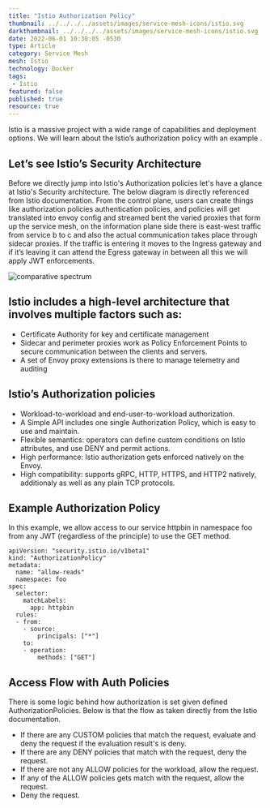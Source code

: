 ---
title: "Istio Authorization Policy"
thumbnail: ../../../../assets/images/service-mesh-icons/istio.svg
darkthumbnail: ../../../../assets/images/service-mesh-icons/istio.svg
date: 2022-06-01 10:30:05 -0530
type: Article
category: Service Mesh
mesh: Istio
technology: Docker
tags:
 - Istio
featured: false
published: true
resource: true
---




<ResourcesWrapper>
<div className="intro">
<p>
Istio is a massive project with a wide range of capabilities and deployment options. We will learn about the Istio’s authorization policy with an example .
</p>
</div>

<p>
    <h2>Let’s see Istio’s Security Architecture </h2> 
    </p>
<p>
    Before we directly jump into Istio's Authorization policies let's have a glance at Istio's Security architecture. The below diagram is directly referenced from Istio documentation. From the control plane, users can create things like authorization policies authentication policies, and policies will get translated into envoy config and streamed bent the varied proxies that form up the service mesh, on the information plane side there is east-west traffic from service b to c and also the actual communication takes place through sidecar proxies. If the traffic is entering it moves to the Ingress gateway and if it’s leaving it can attend the Egress gateway in between all this we will apply JWT enforcements.
</p>
<p>
  <img src={istiosecurityarch} align="center" alt="comparative spectrum" />
</p>
<h2> Istio includes a high-level architecture that involves multiple factors such as:</h2>

<p>
<ul>
    <li>  Certificate Authority for key and certificate management </li>
    <li> Sidecar and perimeter proxies work as Policy Enforcement Points to secure communication between the clients and servers. </li>
    <li> A set of Envoy proxy extensions is there to manage telemetry and auditing </li>

</ul>
</p>

<h2> Istio’s Authorization policies</h2>
<p>
    <ul>
    <li>  Workload-to-workload and end-user-to-workload authorization. </li>
    <li> A Simple API includes one single Authorization Policy, which is easy to use and maintain.</li>
    <li>Flexible semantics: operators can define custom conditions on Istio attributes, and use DENY and permit actions. </li>
    <li>  High performance: Istio authorization gets enforced natively on the Envoy. </li>
    <li> High compatibility: supports gRPC, HTTP, HTTPS, and HTTP2 natively, additionaly as well as any plain TCP protocols. </li>

</ul>
</p>

<h2>
    Example Authorization Policy
</h2>
<p>
In this example, we allow access to our service httpbin in namespace foo from any JWT (regardless of the principle) to use the GET method.
</p>

``` 
apiVersion: "security.istio.io/v1beta1"
kind: "AuthorizationPolicy"
metadata:
  name: "allow-reads"
  namespace: foo
spec:
  selector:
    matchLabels:
      app: httpbin
  rules:
  - from:
    - source:
        principals: ["*"]
    to:
    - operation:
        methods: ["GET"]

```
<h2>Access Flow with Auth Policies</h2>

<p>
    There is some logic behind how authorization is set given defined AuthorizationPolicies. Below is that the flow as taken directly from the Istio documentation.
    </p>
<ul>
    <li>If there are any CUSTOM policies that match the request, evaluate and deny the request if the evaluation result's is deny.</li>
    <li>If there are any DENY policies that match with the request, deny the request.</li>
    <li>If there are not any ALLOW policies for the workload, allow the request.</li>
    <li>If any of the ALLOW policies gets match with the request, allow the request.</li>
    <li>Deny the request.</li>
</ul>


</ResourcesWrapper>